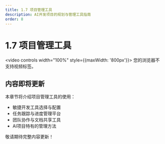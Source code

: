 ```yaml
---
title: 1.7 项目管理工具
description: AI开发项目的规划与管理工具指南
order: 8
---
```


# 1.7 项目管理工具

<video controls width="100%" style={{maxWidth: '800px'}}>
  <source src="https://minio.xiaofeng.show/ai-code/1.7.mp4" type="video/mp4" />
  您的浏览器不支持视频标签。
</video>

## 内容即将更新

本章节将介绍项目管理工具的使用：

- 敏捷开发工具选择与配置
- 任务跟踪与进度管理平台
- 团队协作与文档共享工具
- AI项目特有的管理方法

敬请期待完整内容更新！ 